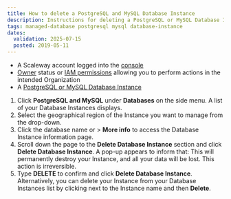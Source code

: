 ```yaml
---
title: How to delete a PostgreSQL and MySQL Database Instance
description: Instructions for deleting a PostgreSQL or MySQL Database Instance on Scaleway.
tags: managed-database postgresql mysql database-instance
dates:
  validation: 2025-07-15
  posted: 2019-05-11
---
```



<Requirements />

- A Scaleway account logged into the [console](https://console.scaleway.com)
- [Owner](/iam/concepts/#owner) status or [IAM permissions](/iam/concepts/#permission) allowing you to perform actions in the intended Organization
- A [PostgreSQL or MySQL Database Instance](/managed-databases-for-postgresql-and-mysql/quickstart/)

1. Click **PostgreSQL and MySQL** under **Databases** on the side menu. A list of your Database Instances displays.
2. Select the geographical region of the Instance you want to manage from the drop-down.
3. Click the database name or <Icon name="more" /> > **More info** to access the Database Instance information page.
4. Scroll down the page to the **Delete Database Instance** section and click **Delete Database Instance**. A pop-up appears to inform that:
    <Message type="important">
      This will permanently destroy your Instance, and all your data will be lost. This action is irreversible.
    </Message>
5. Type **DELETE** to confirm and click **Delete Database Instance**.
    <Message type="tip">
      Alternatively, you can delete your Instance from your Database Instances list by clicking <Icon name="more" /> next to the Instance name and then **Delete**.
    </Message>


